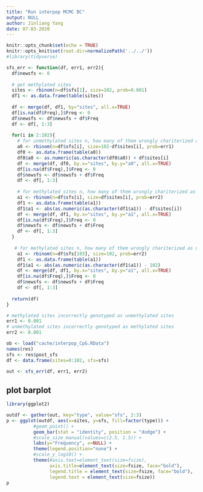 ```yaml
---
title: "Run interpop MCMC BC"
output: NULL
author: Jinliang Yang
date: 07-03-2020
---
```



```r
knitr::opts_chunk$set(echo = TRUE) 
knitr::opts_knit$set(root.dir=normalizePath('../../')) 
#library(tidyverse)
```


```r


sfs_err <- function(df, err1, err2){
  df$newsfs <- 0
  
  # get methylated sites
  sites <- rbinom(n=df$sfs[1], size=102, prob=0.001)
  df1 <- as.data.frame(table(sites))
  
  df <- merge(df, df1, by="sites", all.x=TRUE)
  df[is.na(df$Freq),]$Freq <- 0
  df$newsfs <- df$newsfs + df$Freq
  df <- df[, 1:3]
  
  for(i in 2:102){
    # for unmethylated sites n, how many of them wrongly chariterized as methylated sites
    a0 <- rbinom(n=df$sfs[i], size=102-df$sites[i], prob=err1)
    df0 <- as.data.frame(table(a0))
    df0$a0 <- as.numeric(as.character(df0$a0)) + df$sites[i]
    df <- merge(df, df0, by.x="sites", by.y="a0", all.x=TRUE)
    df[is.na(df$Freq),]$Freq <- 0
    df$newsfs <- df$newsfs + df$Freq
    df <- df[, 1:3]
    
    # for methylated sites n, how many of them wrongly chariterized as unmethylated sites
    a1 <- rbinom(n=df$sfs[i], size=df$sites[i], prob=err2)
    df1 <- as.data.frame(table(a1))
    df1$a1 <- abs(as.numeric(as.character(df1$a1)) - df$sites[i])
    df <- merge(df, df1, by.x="sites", by.y="a1", all.x=TRUE)
    df[is.na(df$Freq),]$Freq <- 0
    df$newsfs <- df$newsfs + df$Freq
    df <- df[, 1:3]
  }
  
   # for methylated sites n, how many of them wrongly chariterized as unmethylated sites
    a1 <- rbinom(n=df$sfs[103], size=102, prob=err2)
    df1 <- as.data.frame(table(a1))
    df1$a1 <- abs(as.numeric(as.character(df1$a1)) - 102)
    df <- merge(df, df1, by.x="sites", by.y="a1", all.x=TRUE)
    df[is.na(df$Freq),]$Freq <- 0
    df$newsfs <- df$newsfs + df$Freq
    df <- df[, 1:3]
    
  return(df)
}

# methylated sites incorrectly genotyped as unmethylated sites
err1 <- 0.001
# unmethylated sites incorrectly genotyped as methylated sites
err2 <- 0.001

```


```r
ob <- load("cache/interpop_CpG.RData")
names(res)
sfs <- res$post_sfs
df <- data.frame(sites=0:102, sfs=sfs)

out <- sfs_err(df, err1, err2)
```

## plot barplot

```r
library(ggplot2)

outdf <- gather(out, key="type", value="sfs", 2:3)
p <- ggplot(outdf, aes(x=sites, y=sfs, fill=factor(type))) +
          #geom_point() +
          geom_bar(stat = "identity", position = "dodge") +
          #scale_size_manual(values=c(2.5, 1.5)) +
          labs(y="Frequency", x=NULL) + 
          theme(legend.position="none") +
          #scale_y_log10() +
          theme(#axis.text=element_text(size=fsize),
                axis.title=element_text(size=fsize, face="bold"),
                legend.title = element_text(size=fsize, face="bold"),
                legend.text = element_text(size=fsize))
p

```

